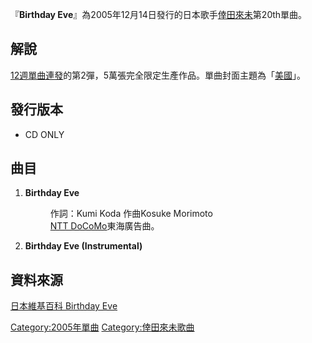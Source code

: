 {{unreferenced|time=2019-08-23T11:05:57+00:00}}
{{infobox Single|
  Name        = Birthday Eve |
  Cover       = Birthday_Eve.jpg |
  Artist      = [[倖田來未|倖田來未]] |
  Album       = [[BEST～second_session～|BEST～second session～]] |
  A-side       = |
  Released    = 2005年12月14日 |
  Recorded    = |
  Genre       = [[J-POP|J-POP]] |
  Length      = 9分 02秒 |
  Label       = [[rhythm_zone|rhythm zone]] |
  Producer    = - |
  Chart position   = *週間最高第6名（[[Oricon|Oricon]]）|

  Last single  = [[you|you]]<br />（2005年） |
  This single  = '''Birthday Eve'''<br />（2005年） |
  Next single  = [[D.D.D._feat._SOULHEAD|D.D.D. feat. SOULHEAD]] <br /> （2005年）|
}}

『'''Birthday Eve'''』為2005年12月14日發行的日本歌手[[倖田來未|倖田來未]]第20th單曲。

== 解說 ==
[[12週單曲連發|12週單曲連發]]的第2彈，5萬張完全限定生產作品。單曲封面主題為「[[美國|美國]]」。

== 發行版本 ==
*CD ONLY

== 曲目 ==
# '''Birthday Eve'''
#:作詞：Kumi Koda  作曲Kosuke Morimoto
#:[[NTT_DoCoMo|NTT DoCoMo]]東海廣告曲。
# '''Birthday Eve (Instrumental)'''

== 資料來源 ==
[http://ja.wikipedia.org/wiki/Birthday_Eve 日本維基百科 Birthday Eve]{{Wayback|url=http://ja.wikipedia.org/wiki/Birthday_Eve |date=20080124104831 }}

{{倖田來未}}

{{Single-stub}}
{{DEFAULTSORT:Birthday Eve}}

[[Category:2005年單曲|Category:2005年單曲]]
[[Category:倖田來未歌曲|Category:倖田來未歌曲]]